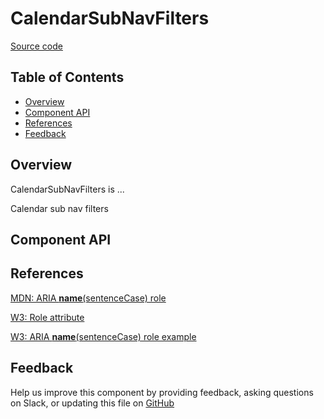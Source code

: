 
# CalendarSubNavFilters

[Source code](https://github.com/leemonade/bubbles/tree/main/packages/components/leemons/CalendarSubNavFilters)

## Table of Contents

<!-- START doctoc generated TOC please keep comment here to allow auto update -->
<!-- DON'T EDIT THIS SECTION, INSTEAD RE-RUN doctoc TO UPDATE -->

- [Overview](#overview)
- [Component API](#component-api)
- [References](#references)
- [Feedback](#feedback)

## Overview

CalendarSubNavFilters is ...

<ThemeProvider>
  <CalendarSubNavFilters>Calendar sub nav filters</CalendarSubNavFilters>
</ThemeProvider>

## Component API

<Preview>
  <Story id="organisms-leemons-calendar-sub-nav-filters--playground" />
</Preview>

<Props of={CalendarSubNavFilters} />

## References

[MDN: ARIA **name**(sentenceCase) role](https://developer.mozilla.org/en-US/docs/Web/Accessibility/ARIA/Roles/calendar-sub-nav-filters_role)

[W3: Role attribute](https://www.w3.org/WAI/PF/HTML/wiki/RoleAttribute)

[W3: ARIA **name**(sentenceCase) role example](https://www.w3.org/TR/2016/WD-wai-aria-practices-1.1-20160317/examples/calendar-sub-nav-filters/calendar-sub-nav-filters.html)

## Feedback

Help us improve this component by providing feedback, asking questions on Slack, or updating this file on
[GitHub](https://github.com/leemonade/bubbles/edit/main/packages/components/leemons/CalendarSubNavFilters.mdx)
